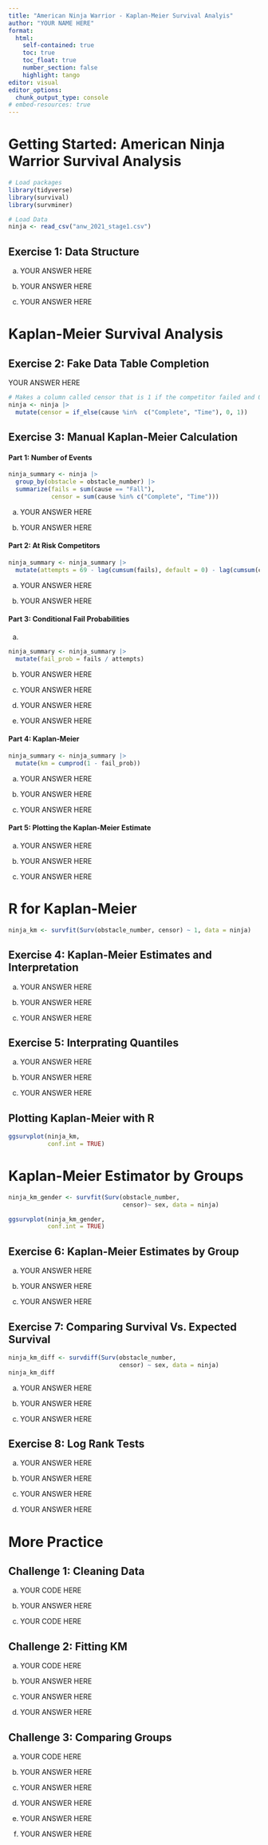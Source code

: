 ```yaml
---
title: "American Ninja Warrior - Kaplan-Meier Survival Analyis"
author: "YOUR NAME HERE"
format:
  html:
    self-contained: true
    toc: true
    toc_float: true
    number_section: false
    highlight: tango
editor: visual
editor_options:
  chunk_output_type: console
# embed-resources: true
---
```


# Getting Started: American Ninja Warrior Survival Analysis

```r
# Load packages
library(tidyverse)
library(survival)
library(survminer)

# Load Data
ninja <- read_csv("anw_2021_stage1.csv")
```

## Exercise 1: Data Structure

a.  YOUR ANSWER HERE

b.  YOUR ANSWER HERE

c.  YOUR ANSWER HERE

# Kaplan-Meier Survival Analysis

## Exercise 2: Fake Data Table Completion

YOUR ANSWER HERE

```r
# Makes a column called censor that is 1 if the competitor failed and 0 if they completed the course or ran out of time
ninja <- ninja |> 
  mutate(censor = if_else(cause %in%  c("Complete", "Time"), 0, 1))
```

## Exercise 3: Manual Kaplan-Meier Calculation

#### Part 1: Number of Events

```r
ninja_summary <- ninja |> 
  group_by(obstacle = obstacle_number) |>
  summarize(fails = sum(cause == "Fall"),
            censor = sum(cause %in% c("Complete", "Time")))
```

a.  YOUR ANSWER HERE

b.  YOUR ANSWER HERE

#### Part 2: At Risk Competitors

```r
ninja_summary <- ninja_summary |> 
  mutate(attempts = 69 - lag(cumsum(fails), default = 0) - lag(cumsum(censor), default = 0))
```

a.  YOUR ANSWER HERE

b.  YOUR ANSWER HERE

#### Part 3: Conditional Fail Probabilities

a.  

```r
ninja_summary <- ninja_summary |> 
  mutate(fail_prob = fails / attempts)
```

b.  YOUR ANSWER HERE

c.  YOUR ANSWER HERE

d.  YOUR ANSWER HERE

e.  YOUR ANSWER HERE

#### Part 4: Kaplan-Meier

```r
ninja_summary <- ninja_summary |> 
  mutate(km = cumprod(1 - fail_prob))
```

a.  YOUR ANSWER HERE

b.  YOUR ANSWER HERE

c.  YOUR ANSWER HERE

#### Part 5: Plotting the Kaplan-Meier Estimate

a.  YOUR ANSWER HERE

b.  YOUR ANSWER HERE

c.  YOUR ANSWER HERE

# R for Kaplan-Meier

```r
ninja_km <- survfit(Surv(obstacle_number, censor) ~ 1, data = ninja)
```

## Exercise 4: Kaplan-Meier Estimates and Interpretation

a.  YOUR ANSWER HERE

b.  YOUR ANSWER HERE

c.  YOUR ANSWER HERE

## Exercise 5: Interprating Quantiles

a.  YOUR ANSWER HERE

b.  YOUR ANSWER HERE

c.  YOUR ANSWER HERE

## Plotting Kaplan-Meier with R

```r
ggsurvplot(ninja_km,
           conf.int = TRUE)
```

# Kaplan-Meier Estimator by Groups

```r
ninja_km_gender <- survfit(Surv(obstacle_number, 
                                censor)~ sex, data = ninja)
```

```r
ggsurvplot(ninja_km_gender,
           conf.int = TRUE)
```

## Exercise 6: Kaplan-Meier Estimates by Group

a.  YOUR ANSWER HERE

b.  YOUR ANSWER HERE

c.  YOUR ANSWER HERE

## Exercise 7: Comparing Survival Vs. Expected Survival

```r
ninja_km_diff <- survdiff(Surv(obstacle_number,
                               censor) ~ sex, data = ninja)
ninja_km_diff
```

a.  YOUR ANSWER HERE

b.  YOUR ANSWER HERE

c.  YOUR ANSWER HERE

## Exercise 8: Log Rank Tests

a.  YOUR ANSWER HERE

b.  YOUR ANSWER HERE

c.  YOUR ANSWER HERE

d.  YOUR ANSWER HERE

# 

# More Practice

## Challenge 1: Cleaning Data

a.  YOUR CODE HERE

b.  YOUR ANSWER HERE

c.  YOUR CODE HERE

## Challenge 2: Fitting KM

a.  YOUR CODE HERE

b.  YOUR ANSWER HERE

c.  YOUR ANSWER HERE

d.  YOUR ANSWER HERE

## Challenge 3: Comparing Groups

a.  YOUR CODE HERE

b.  YOUR ANSWER HERE

c.  YOUR ANSWER HERE

d.  YOUR ANSWER HERE

e.  YOUR ANSWER HERE

f.  YOUR ANSWER HERE
